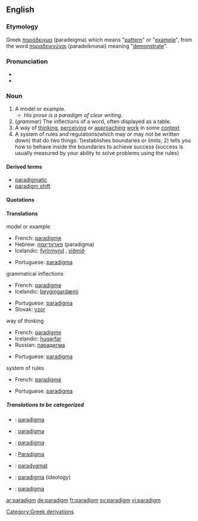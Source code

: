 {{wikipedia}}
==English==
===Etymology===
Greek [[παράδειγμα]] (paradeigma) which means "[[pattern]]" or "[[example]]", from the word [[παραδεικνύναι]] (paradeiknunai) meaning "[[demonstrate]]".

===Pronunciation===
*{{IPA|/ˈpærədaɪm/}}
*{{audio|en-us-paradigm.ogg|Audio (US)}}

===Noun===
{{en-noun}}

# A model or example.
#* ''His prose is a paradigm of clear writing.''
# (''grammar'') The inflections of a word, often displayed as a table.
# A way of [[think]]ing, [[perceive|perceiving]] or [[approach]]ing [[work]] in some [[context]]
# A system of rules and regulations(which may or may not be written down) that do two things: 1)establishes boundaries or limits; 2) tells you how to behave inside the boundaries to achieve success (success is usually measured by your ability to solve problems using the rules)

====Derived terms====
*[[paradigmatic]]
*[[paradigm shift]]

====Quotations====
{{seeCites}}

====Translations====
;model or example
{{top}}
*French: [[paradigme]] {{m}}
*Hebrew: [[פאראדיגמה]] (paradigma) {{f}}
*Icelandic: [[fyrirmynd]] {{f}}, [[viðmið]] {{n}}
{{mid}}
*Portuguese: [[paradigma]] {{m}}
{{bottom}}

;grammatical inflections
{{top}}
*French: [[paradigme]] {{m}}
*Icelandic: [[beygingardæmi]] {{n}}
{{mid}}
*Portuguese: [[paradigma]] {{m}}
*Slovak: [[vzor]] {{m}}
{{bottom}}

;way of thinking
{{top}}
*French: [[paradigme]] {{m}}
*Icelandic: [[hugarfar]] {{n}}
*Russian: [[парадигма]] {{f}}
{{mid}}
*Portuguese: [[paradigma]] {{m}}
{{bottom}}

;system of rules
{{top}}
*French: [[paradigme]] {{m}}
{{mid}}
*Portuguese: [[paradigma]] {{m}}
{{bottom}}

=====Translations to be categorized=====
{{checktrans}}

*{{ttbc|Catalan}}: [[paradigma]] {{m}}
*{{ttbc|Dutch}}: [[paradigma]] {{n}}
*{{ttbc|Finnish}}: [[paradigma]]
*{{ttbc|German}}: [[Paradigma]] {{n}}
*{{ttbc|Polish}}: [[paradygmat]]
*{{ttbc|Slovak}}: [[paradigma]] {{f}} (ideology)
*{{ttbc|Spanish}}: [[paradigma]] {{m}}


[[Category:Greek derivations]]

[[ar:paradigm]]
[[de:paradigm]]
[[fr:paradigm]]
[[sv:paradigm]]
[[vi:paradigm]]